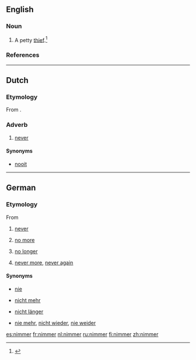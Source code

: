 ==English==

===Noun===
{{en-noun}}

# A petty [[thief]].<ref>{{cite-book |title= Blacks Law Dictionary |edition=Abridged Eighth |author=Garner, Bryan A.
|year= 2005 |publisher=Thomson/West |isbn= 0314158634 |page= 880 |text=}}</ref>

===References===
<references/>

----

==Dutch==

===Etymology===
From {{prefix|n|immer|lang=nl}}.

===Adverb===
{{head|nl|adverb|cat2=indefinite adverbs}}

# [[never]]

====Synonyms====
* [[nooit]]

----

==German==

===Etymology===
From {{prefix|n|immer|lang=de}}

# {{context|South Germany|Austria|lang=de}} [[never]]
# {{context|South Germany|Austria|lang=de}} [[no more]]
# {{context|South Germany|Austria|lang=de}} [[no longer]]
# {{context|South Germany|Austria|lang=de}} [[never more]], [[never again]]


====Synonyms====
* {{sense|never}} [[nie]]
* {{sense|no more}} [[nicht mehr]]
* {{sense|no longer}} [[nicht länger]]
* {{sense|never again}} [[nie mehr]], [[nicht wieder]], [[nie weider]]

[[es:nimmer]]
[[fr:nimmer]]
[[nl:nimmer]]
[[ru:nimmer]]
[[fi:nimmer]]
[[zh:nimmer]]